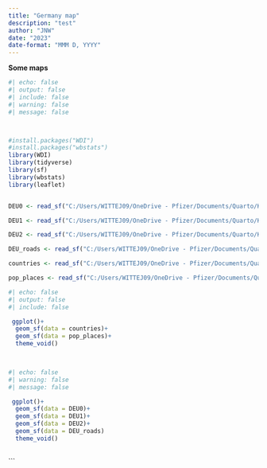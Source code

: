 ```yaml
---
title: "Germany map"
description: "test"
author: "JNW"
date: "2023"
date-format: "MMM D, YYYY"
---
```


**Some maps**

```r
#| echo: false
#| output: false
#| include: false
#| warning: false
#| message: false



#install.packages("WDI")
#install.packages("wbstats")
library(WDI)
library(tidyverse)
library(sf)
library(wbstats)
library(leaflet)


DEU0 <- read_sf("C:/Users/WITTEJ09/OneDrive - Pfizer/Documents/Quarto/KarambolageInvesting/NedTravel/data/shapefiles/DEU_SHP/DEU_adm0.shp")

DEU1 <- read_sf("C:/Users/WITTEJ09/OneDrive - Pfizer/Documents/Quarto/KarambolageInvesting/NedTravel/data/shapefiles/DEU_SHP/DEU_adm1.shp")

DEU2 <- read_sf("C:/Users/WITTEJ09/OneDrive - Pfizer/Documents/Quarto/KarambolageInvesting/NedTravel/data/shapefiles/DEU_SHP/DEU_adm2.shp")

DEU_roads <- read_sf("C:/Users/WITTEJ09/OneDrive - Pfizer/Documents/Quarto/KarambolageInvesting/NedTravel/data/shapefiles/DEU_SHP/DEU_roads.shp")

countries <- read_sf("C:/Users/WITTEJ09/OneDrive - Pfizer/Documents/Quarto/KarambolageInvesting/NedTravel/data/shapefiles/ne_110m_admin_0_countries/ne_110m_admin_0_countries.shp")

pop_places <- read_sf("C:/Users/WITTEJ09/OneDrive - Pfizer/Documents/Quarto/KarambolageInvesting/NedTravel/data/shapefiles/ne_10m_populated_places/ne_10m_populated_places.shp")


```

```r
#| echo: false
#| output: false
#| include: false

 ggplot()+
  geom_sf(data = countries)+
  geom_sf(data = pop_places)+
  theme_void()

  
```

```r
#| echo: false
#| warning: false
#| message: false

 ggplot()+
  geom_sf(data = DEU0)+
  geom_sf(data = DEU1)+
  geom_sf(data = DEU2)+
  geom_sf(data = DEU_roads)
  theme_void()
 
```

\`\`\`
